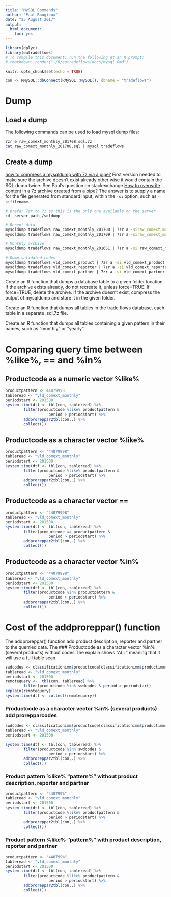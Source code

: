 ```yaml
---
title: "MySQL Commands"
author: "Paul Rougieux"
date: "25 August 2017"
output: 
  html_document: 
    toc: yes
---
```


```r
library(dplyr)
library(eutradeflows)
# To compile this document, run the following at an R prompt:
# rmarkdown::render("~/R/eutradeflows/docs/mysql.Rmd")

knitr::opts_chunk$set(echo = TRUE)

con <- RMySQL::dbConnect(RMySQL::MySQL(), dbname = "tradeflows")
```

# Dump
## Load a dump
The following commands can be used to load mysql dump files:
```bash
7zr e raw_comext_monthly_201708.sql.7z
cat raw_comext_monthly_201708.sql | mysql tradeflows
```


## Create a dump
[how to compress a mysqldump with 7z via a pipe?](https://unix.stackexchange.com/questions/232006/how-to-compress-a-mysql-dump-using-7z-via-a-pipe)
First version needed to make sure the archive doesn't exist already 
other wise it would contain the SQL dump twice.
See Paul's question on stackexchange 
[How to overwrite content in a 7z archive created from a pipe?](https://unix.stackexchange.com/questions/386913/how-to-overwrite-content-in-a-7z-archive-created-from-a-pipe)
The answer is to supply a name for the file generated from standard input, 
within the `-si` option, such as `-sifilename`.
```bash
# prefer 7zr to 7z as this is the only one available on the server
cd _server_path_/sqldump

# Recent data
mysqldump tradeflows raw_comext_monthly_201708 | 7zr a -siraw_comext_monthly_201708.sql raw_comext_monthly_201708.sql.7z
mysqldump tradeflows raw_comext_monthly_201709 | 7zr a -siraw_comext_monthly_201709.sql raw_comext_monthly_201709.sql.7z

# Monthly archive
mysqldump tradeflows raw_comext_monthly_2016S1 | 7zr a -si raw_comext_monthly_2016S1.sql.7z

# Dump validated codes
mysqldump tradeflows vld_comext_product | 7zr a -si vld_comext_product.sql.7z
mysqldump tradeflows vld_comext_reporter | 7zr a -si vld_comext_reporter.sql.7z
mysqldump tradeflows vld_comext_partner | 7zr a -si vld_comext_partner.sql.7z
```

Create an R function that dumps a database table to a given folder location.
If the archive exists already, do not recreate it, unless force=TRUE.
    If force=TRUE, delete the archive.
If the archive doesn't exist, 
compress the output of mysqldump and store it in the given folder.

Create an R function that dumps all tables in the trade flows database, 
each table in a separate .sql.7z file.

Create an R function that dumps all tables containing a given pattern in 
their names, such as "monthly" or "yearly".



# Comparing query time between %like%, == and %in%


## Productcode as a numeric vector %like%
```r
productpattern <- 44079998 
tableread <- "vld_comext_monthly"
periodstart <- 201500
system.time(dtf <- tbl(con, tableread) %>%
        filter(productcode %like% productpattern &
                   period > periodstart) %>% 
        addproreppar2tbl(con,.) %>% 
        collect())
```

## Productcode as a character vector %like%
```r
productpattern <- "44079998"
tableread <- "vld_comext_monthly"
periodstart <- 201500
system.time(dtf <- tbl(con, tableread) %>%
        filter(productcode %like% productpattern &
                   period > periodstart) %>% 
        addproreppar2tbl(con,.) %>% 
        collect())
```


## Productcode as a character vector ==
```r
productpattern <- "44079998"
tableread <- "vld_comext_monthly"
periodstart <- 201500
system.time(dtf <- tbl(con, tableread) %>%
        filter(productcode == productpattern &
                   period > periodstart) %>% 
        addproreppar2tbl(con,.) %>% 
        collect())
```

## Productcode as a character vector %in%
```r
productpattern <- "44079998"
tableread <- "vld_comext_monthly"
periodstart <- 201500
system.time(dtf <- tbl(con, tableread) %>%
        filter(productcode %in% productpattern &
                   period > periodstart) %>% 
        addproreppar2tbl(con,.) %>% 
        collect())
```


# Cost of the addproreppar() function
The addproreppar() function add product description, reporter and partner to the querried data.
The 
### Productcode as a character vector %in% (several products) without codes
The explain shows "ALL" meaning that it will use a full table scan.
```r
swdcodes <- classificationimm$productcode[classificationimm$productimm=="Sawn: softwood"]
tableread <- "vld_comext_monthly"
periodstart <- 201500
remotequery <-  tbl(con, tableread) %>%
        filter(productcode %in% swdcodes & period > periodstart)
explain(remotequery)
system.time(dtf <- collect(remotequery))
```

### Productcode as a character vector %in% (several products) add prorepparcodes
```r
swdcodes <- classificationimm$productcode[classificationimm$productimm=="Sawn: softwood"]
tableread <- "vld_comext_monthly"
periodstart <- 201500

system.time(dtf <- tbl(con, tableread) %>%
        filter(productcode %in% swdcodes &
                   period > periodstart) %>% 
        addproreppar2tbl(con,.) %>% 
        collect())
```

### Product pattern %like% "pattern%" without product description, reporter and partner
```r
productpattern <- "440799%"
tableread <- "vld_comext_monthly"
periodstart <- 201500
system.time(dtf <- tbl(con, tableread) %>%
        filter(productcode %like% productpattern &
                   period > periodstart) %>% 
        addproreppar2tbl(con,.) %>% 
        collect())
```


### Product pattern %like% "pattern%" with product description, reporter and partner
```r
productpattern <- "440799%"
tableread <- "vld_comext_monthly"
periodstart <- 201500
system.time(dtf <- tbl(con, tableread) %>%
        filter(productcode %like% productpattern &
                   period > periodstart) %>% 
        addproreppar2tbl(con,.) %>% 
        collect())
```



